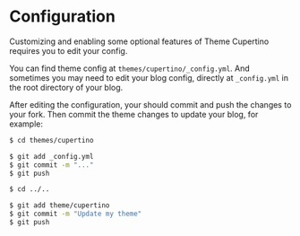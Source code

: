 # Configuration

Customizing and enabling some optional features of Theme Cupertino requires you to edit your config.

You can find theme config at `themes/cupertino/_config.yml`. And sometimes you may need to edit your blog config, directly at `_config.yml` in the root directory of your blog.

After editing the configuration, your should commit and push the changes to your fork. Then commit the theme changes to update your blog, for example:

```bash 
$ cd themes/cupertino

$ git add _config.yml
$ git commit -m "..."
$ git push

$ cd ../..

$ git add theme/cupertino
$ git commit -m "Update my theme"
$ git push
```
